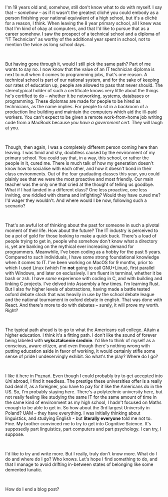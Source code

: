 
<PageBanner headertext="ZSK Graduate" moretext="Jakub Mańczak // 2024.06.03" />

I'm 19 years old and, somehow, still don't know what to do with myself. I say that – _somehow_ – as if it wasn't the greatest cliché you could embody
as a person finishing your national equivalent of a high school, but it's a cliché for a reason, I think. When leaving the 8 year primary school,
all I knew was that I'm kind of okay at computers, and that I'd like to pursue that as a career somehow. I saw the prospect of a technical school
and a diploma of "IT Technician" as worthy of the additional year spent in school, not to mention the twice as long school days.

<br />

But having gone through it, would I still pick the same path? Part of me wants to say no. I now know that the value of an IT technician diploma is next
to null when it comes to programming jobs, that's one reason. A technical school is part of our national system, and for the sake of keeping our
rates of education up, people are allowed to pass that never should. The stereotypical holder of such a certificate knows very little about the things
he's certified to do – whether it be networking, systems, databases or programming. These diplomas are made for people to be hired as technicians,
as the name implies. For people to sit in a backroom of a production line building and maintain the computers which aid the ill-paid workers. You can't
expect to be given a remote work-from-home job writing code from a MacBook because _you have a government cert._ They will laugh at you.

<br />

Though, then again, I was a completely different person coming here than leaving. I was timid and shy, doubtless caused by the environment of my
primary school. You could say that, in a way, this school, or rather the people in it, cured me. There is much talk of how my generation doesn't know
how to socialise with each other, and how it doesn't bond in their class environments. Out of the four graduating classes this year, you could plainly
see that we were the most proactive and most friendly. Our main teacher was the only one that cried at the thought of telling us goodbye. What if I had
landed in a different class? One less proactive, one less inviting, one riddled with drama and infighting? Would they have cured me? I'd wager they wouldn't.
And where would I be now, following such a scenario?

<br />

That's an awful lot of thinking about the past for someone in such a pivotal moment of their life. How about the future? The IT industry is perceived to be
a pot of gold for those looking to make a quick buck. There's a load of people trying to get in, people who somehow don't know what a directory is, yet are
banking on the mythical ever increasing demand for programmers. Meanwhile, I've been coding as a hobby for the past 5 years. Compared to such individuals,
I have some strong foundational knowledge when it comes to IT. I've been working on MacOS for 9 months, prior to which I used Linux (which I'm **not** going to
call GNU+Linux), first parallel with Windows, and later on exclusively. I am fluent in terminal, whether it be bash or zsh. I have _some_ experience with
coding in C, and with building and linking C projects. I've delved into Assembly a few times. I'm learning Rust. But I also fw higher levels of abstractions,
having made a battle tested oxford debate clock that was heavily in use by the school debate league and the national tournament in oxford debate in english.
That was done with React. And there's more to do with debates – surely, it will prove my worth. Right?

<br />

The typical path ahead is to go to what the Americans call college. Attain a higher education. I think it's a fitting path. I don't like the sound of forever
being labeled with **wykształcenie średnie**. I'd like to think of myself as a conscious, aware citizen, and even though there's nothing wrong with putting
education aside in favor of working, it would certainly stifle some sense of pride I undeservingly exhibit. So what's the play? Where do I go?

<br />

I like it here in Poznań. Even though I could probably try to get accepted into _Uni_ abroad, I find it needless. The prestige these universities offer is
a really bad deal if, as a foreigner, you have to pay for it like the Americans do in the US. So, I'm probably staying here. There's a polytechnic university
here, but not really feeling like studying the same IT for the same amount of time in the same kind of environment as my high school, I hadn't focused on Maths
enough to be able to get in. So how about the 3rd largest University in Poland? UAM – they have everything. I was initially thinking about linguistics, and studying
English - but **literally everyone** told me not to. Fine. My brother convinced me to try to get into Cognitive Science. It's supposedly part linguistics, part
computers and part psychology. I can try, I suppose.

<br />

I'd like to try and write more. But I really, truly don't know more. What do I do and where do I go? Who knows. Let's hope I find something to do,
and that I manage to avoid drifting in-between states of belonging like some demented lunatic.

<br />

How do I end a blog post?

